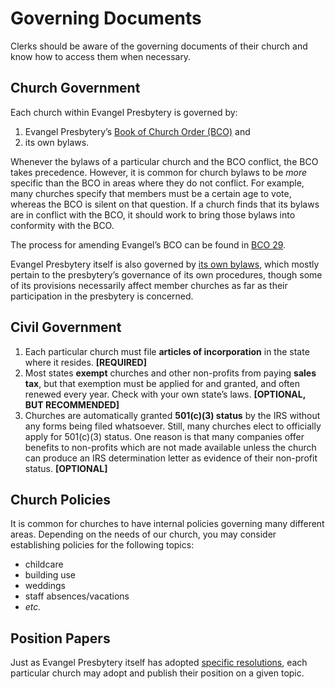# Governing Documents

Clerks should be aware of the governing documents of their church and know how to access them when necessary.

## Church Government

Each church within Evangel Presbytery is governed by:

1. Evangel Presbytery's [Book of Church Order (BCO)](https://bco.evangelpresbytery.com/index.html) and 
2. its own bylaws. 

Whenever the bylaws of a particular church and the BCO conflict, the BCO takes precedence. However, it is common for church bylaws to be *more* specific than the BCO in areas where they do not conflict. For example, many churches specify that members must be a certain age to vote, whereas the BCO is silent on that question. If a church finds that its bylaws are in conflict with the BCO, it should work to bring those bylaws into conformity with the BCO.

The process for amending Evangel's BCO can be found in [BCO 29](https://bco.evangelpresbytery.com/form-of-government.html#amending-the-constitution-of-the-church).

Evangel Presbytery itself is also governed by [its own bylaws](https://bylaws.evangelpresbytery.com/index.html), which mostly pertain to the presbytery's governance of its own procedures, though some of its provisions necessarily affect member churches as far as their participation in the presbytery is concerned.

## Civil Government

1. Each particular church must file **articles of incorporation** in the state where it resides. **[REQUIRED]**
2. Most states **exempt** churches and other non-profits from paying **sales tax**, but that exemption must be applied for and granted, and often renewed every year. Check with your own state's laws. **[OPTIONAL, BUT RECOMMENDED]**
3. Churches are automatically granted **[501(c)(3)]{.nb} status** by the IRS without any forms being filed whatsoever. Still, many churches elect to officially apply for [501(c)(3)]{.nb} status. One reason is that many companies offer benefits to non-profits which are not made available unless the church can produce an IRS determination letter as evidence of their non-profit status. **[OPTIONAL]**

## Church Policies

It is common for churches to have internal policies governing many different areas. Depending on the needs of our church, you may consider establishing policies for the following topics:

* childcare
* building use
* weddings
* staff absences/vacations
* *etc.*

## Position Papers

Just as Evangel Presbytery itself has adopted [specific resolutions](https://evangelpresbytery.com/documents/), each particular church may adopt and publish their position on a given topic.
